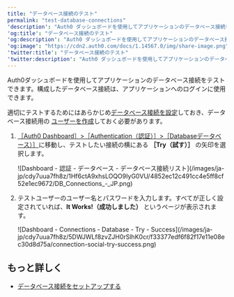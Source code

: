 ---
title: "データベース接続のテスト"
permalink: "test-database-connections"
'description': "Auth0 ダッシュボードを使用してアプリケーションのデータベース接続をテストする方法について説明します。"
'og:title': "データベース接続のテスト"
'og:description': "Auth0 ダッシュボードを使用してアプリケーションのデータベース接続をテストする方法について説明します。"
'og:image': "https://cdn2.auth0.com/docs/1.14567.0/img/share-image.png"
'twitter:title': "データベース接続のテスト"
'twitter:description': "Auth0 ダッシュボードを使用してアプリケーションのデータベース接続をテストする方法について説明します。"
---

Auth0ダッシュボードを使用してアプリケーションのデータベース接続をテストできます。構成したデータベース接続は、アプリケーションへのログインに使用できます。

適切にテストするためにはあらかじめ[データベース接続を設定](/ja-jp/get-started/applications/set-up-database-connections)しておき、データベース接続用の [ユーザーを作成](/ja-jp/manage-users/user-accounts/create-users)しておく必要があります。

1. [［Auth0 Dashboard］>［Authentication（認証）］>［Databaseデータ​ベース）］](https://manage.auth0.com/#/connections/database)に移動し、テストしたい接続の横にある **［Try（試す）］** の矢印を選択します。

   <Frame>![Dashboard - 認証 - データベース - データベース接続リスト](/images/ja-jp/cdy7uua7fh8z/1Hf6ctA9xhsLOQO9IyG0VU/4852ec12c491cc4e5ff8cf52e1ec9672/DB_Connections_-_JP.png)</Frame>

2. テストユーザーのユーザー名とパスワードを入力します。すべてが正しく設定されていれば、**It Works!（成功しました）** というページが表示されます。

   <Frame>![Dashboard - Connections - Database - Try - Success](/images/ja-jp/cdy7uua7fh8z/5DWJWLf8zvZJH0rSlhK0cr/f33377edf6f82f17e11e08ec30d8d75a/connection-social-try-success.png)</Frame>

## もっと詳しく

* [データベース接続をセットアップする](/ja-jp/get-started/applications/set-up-database-connections)